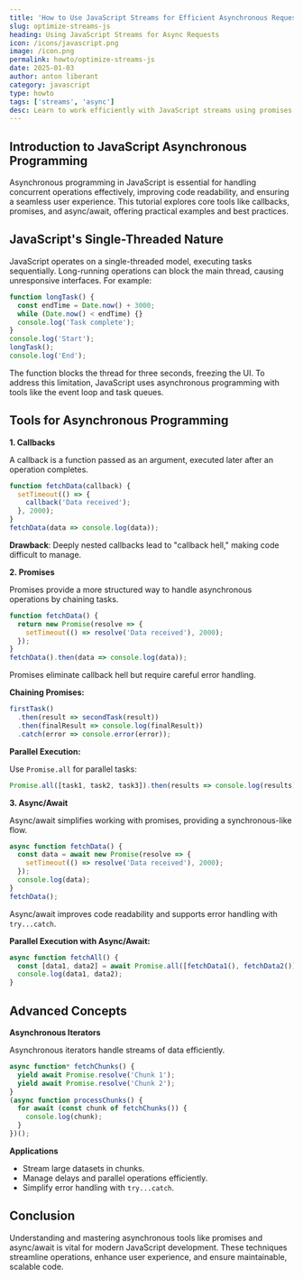 ```yaml
---
title: 'How to Use JavaScript Streams for Efficient Asynchronous Requests'
slug: optimize-streams-js
heading: Using JavaScript Streams for Async Requests
icon: /icons/javascript.png
image: /icon.png
permalink: howto/optimize-streams-js
date: 2025-01-03
author: anton liberant
category: javascript
type: howto
tags: ['streams', 'async']
desc: Learn to work efficiently with JavaScript streams using promises, async/await, and iterators. Optimize data flow and performance with practical examples and tips.
---
```


## Introduction to JavaScript Asynchronous Programming

Asynchronous programming in JavaScript is essential for handling concurrent operations effectively, improving code readability, and ensuring a seamless user experience. This tutorial explores core tools like callbacks, promises, and async/await, offering practical examples and best practices.

## JavaScript's Single-Threaded Nature

JavaScript operates on a single-threaded model, executing tasks sequentially. Long-running operations can block the main thread, causing unresponsive interfaces. For example:

```js
function longTask() {
  const endTime = Date.now() + 3000;
  while (Date.now() < endTime) {}
  console.log('Task complete');
}
console.log('Start');
longTask();
console.log('End');
```

The function blocks the thread for three seconds, freezing the UI. To address this limitation, JavaScript uses asynchronous programming with tools like the event loop and task queues.

## Tools for Asynchronous Programming

**1. Callbacks**

A callback is a function passed as an argument, executed later after an operation completes.

```js
function fetchData(callback) {
  setTimeout(() => {
    callback('Data received');
  }, 2000);
}
fetchData(data => console.log(data));
```

**Drawback**: Deeply nested callbacks lead to "callback hell," making code difficult to manage.

**2. Promises**

Promises provide a more structured way to handle asynchronous operations by chaining tasks.

```js
function fetchData() {
  return new Promise(resolve => {
    setTimeout(() => resolve('Data received'), 2000);
  });
}
fetchData().then(data => console.log(data));
```

Promises eliminate callback hell but require careful error handling.

**Chaining Promises:**

```js
firstTask()
  .then(result => secondTask(result))
  .then(finalResult => console.log(finalResult))
  .catch(error => console.error(error));
```

**Parallel Execution:**

Use `Promise.all` for parallel tasks:

```js
Promise.all([task1, task2, task3]).then(results => console.log(results));
```

**3. Async/Await**

Async/await simplifies working with promises, providing a synchronous-like flow.

```js
async function fetchData() {
  const data = await new Promise(resolve => {
    setTimeout(() => resolve('Data received'), 2000);
  });
  console.log(data);
}
fetchData();
```

Async/await improves code readability and supports error handling with `try...catch`.

**Parallel Execution with Async/Await:**

```js
async function fetchAll() {
  const [data1, data2] = await Promise.all([fetchData1(), fetchData2()]);
  console.log(data1, data2);
}
```

## Advanced Concepts

**Asynchronous Iterators**

Asynchronous iterators handle streams of data efficiently.

```js
async function* fetchChunks() {
  yield await Promise.resolve('Chunk 1');
  yield await Promise.resolve('Chunk 2');
}
(async function processChunks() {
  for await (const chunk of fetchChunks()) {
    console.log(chunk);
  }
})();
```

**Applications**

- Stream large datasets in chunks.
- Manage delays and parallel operations efficiently.
- Simplify error handling with `try...catch`.

## Conclusion

Understanding and mastering asynchronous tools like promises and async/await is vital for modern JavaScript development. These techniques streamline operations, enhance user experience, and ensure maintainable, scalable code.
